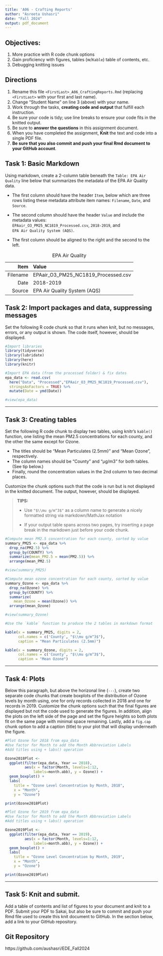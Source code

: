 ```yaml
---
title: 'A06 - Crafting Reports'
author: "Asreeta Ushasri"
date: "Fall 2024"
output: pdf_document
---
```


\tableofcontents

\listoffigures


## Objectives:

1.  More practice with R code chunk options
2.  Gain proficiency with figures, tables (w/`Kable`) table of contents, etc.
3.  Debugging knitting issues

## Directions

1.  Rename this file `<FirstLast>_A06_CraftingReports.Rmd` (replacing `<FirstLast>` with your first and last name).
2.  Change "Student Name" on line 3 (above) with your name.
3.  Work through the tasks, **creating code and output** that fulfill each instruction.
4.  Be sure your code is tidy; use line breaks to ensure your code fits in the knitted output.
5.  Be sure to **answer the questions** in this assignment document.
6.  When you have completed the assignment, **Knit** the text and code into a single PDF file.
7.  **Be sure that you also commit and push your final Rmd document to your GitHub account**.

## Task 1: Basic Markdown

Using markdown, create a 2-column table beneath the `Table: EPA Air Quality` line below that summarizes the metadata of the EPA Air Quality data.

- The first column should have the header `Item`, below which are three rows listing these metadata attribute item names: `Filename`, `Date`, and `Source`.

- The second column should have the header `Value` and include the metadata values:  
`EPAair_O3_PM25_NC1819_Processed.csv`, `2018-2019`, and  
`EPA Air Quality System (AQS)`.

- The first column should be aligned to the right and the second to the left.

Table: EPA Air Quality

Item | Value
-------------:|:-------------
Filename | EPAair_O3_PM25_NC1819_Processed.csv
Date | 2018-2019
Source | EPA Air Quality System (AQS)


## Task 2: Import packages and data, suppressing messages

Set the following R code chunk so that it runs when knit, but no messages, errors, or any output is shown. The code itself, however, should be displayed.

```r
#Import libraries
library(tidyverse)
library(lubridate)
library(here)
library(knitr)

#Import EPA data (from the processed folder) & fix dates
epa_data <- read.csv(
  here("Data", "Processed","EPAair_O3_PM25_NC1819_Processed.csv"),
  stringsAsFactors = TRUE) %>% 
  mutate(Date = ymd(Date))

#view(epa_data)

```

---

## Task 3: Creating tables

Set the following R code chunk to display two tables, using knitr's `kable()` function, one listing the mean PM2.5 concentrations for each county, and the other the same except for Ozone. 

-   The titles should be "Mean Particulates (2.5mm)" and "Mean Ozone", respectively. 
-   The column names should be "County" and "µg/m3" for both tables. (See tip below.)
-   Finally, round the concentration values in the 2nd column to two decimal places.

Customize the chunk options such that the code is run but is not displayed in the knitted document. The output, however, should be displayed.

\newpage

> **TIPS:**
>
> -   Use `"$\\mu g/m^3$"` as a column name to generate a nicely formatted string via markdown/MathJax notation
>
> -   If your output table spans across two pages, try inserting a page break in the markdown just before your code chunk.




```r

#Compute mean PM2.5 concentration for each county, sorted by value
summary_PM25 <- epa_data %>% 
  drop_na(PM2.5) %>% 
  group_by(COUNTY) %>% 
  summarize(mean_PM2.5 = mean(PM2.5)) %>% 
  arrange(mean_PM2.5)

#view(summary_PM25)

#Compute mean ozone concentration for each county, sorted by value
summary_Ozone <- epa_data %>% 
  drop_na(Ozone) %>% 
  group_by(COUNTY) %>% 
  summarize(
    mean_Ozone = mean(Ozone)) %>% 
  arrange(mean_Ozone)

#view(summary_Ozone)

#Use the `kable` function to produce the 2 tables in markdown format

kable(x = summary_PM25, digits = 2,
      col.names = c('County', "$\\mu g/m^3$"),
      caption = "Mean Particulates (2.5mm)")

kable(x = summary_Ozone, digits = 2,
      col.names = c('County', "$\\mu g/m^3$"),
      caption = "Mean Ozone")

```

---

## Task 4: Plots

Below this paragraph, but above the horizonal line (`---`), create two separate code chunks that create boxplots of the distribution of Ozone levels by month using, one for only records collected in 2018 and one for records in 2019. Customize the chunk options such that the final figures are displayed but not the code used to generate the figures. In addition, align the plots on the left side of the page and set the figure heights so both plots fit on the same page with minimal space remaining. Lastly, add a `fig.cap` chunk option to add a caption (title) to your plot that will display underneath the figure.

\newpage

```r

#Plot Ozone for 2018 from epa_data
#Use factor for Month to add the Month Abbreviation Labels
#Add titles using + labs() operation

Ozone2018Plot <-
  ggplot(filter(epa_data, Year == 2018),
         aes(x = factor(Month, levels=1:12,
             labels=month.abb), y = Ozone)) +
  geom_boxplot() +
  labs(
    title = "Ozone Level Concentration by Month, 2018",
    x = "Month",
    y = "Ozone")

print(Ozone2018Plot)


```




              
```r

#Plot Ozone for 2019 from epa_data
#Use factor for Month to add the Month Abbreviation Labels
#Add titles using + labs() operation

Ozone2019Plot <-
  ggplot(filter(epa_data, Year == 2019),
         aes(x = factor(Month, levels=1:12,
             labels=month.abb), y = Ozone)) +
  geom_boxplot() +
  labs(
    title = "Ozone Level Concentration by Month, 2019",
    x = "Month",
    y = "Ozone")

print(Ozone2019Plot)

```

---

\newpage

## Task 5: Knit and submit.

Add a table of contents and list of figures to your document and knit to a PDF. Submit your PDF to Sakai, but also be sure to commit and push your Rmd file used to create this knit document to GitHub. In the section below, add a link to your GitHub repository.

## Git Repository

https://github.com/aushasri/EDE_Fall2024
